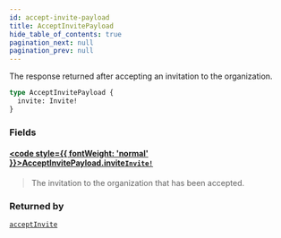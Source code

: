 ```yaml
---
id: accept-invite-payload
title: AcceptInvitePayload
hide_table_of_contents: true
pagination_next: null
pagination_prev: null
---
```








The response returned after accepting an invitation to the organization.

```graphql
type AcceptInvitePayload {
  invite: Invite!
}
```


### Fields

#### [<code style={{ fontWeight: 'normal' }}>AcceptInvitePayload.<b>invite</b></code>](#)<Bullet />[`Invite!`](/api/objects/invite) <Badge class="secondary" text="non-null"/> <Badge class="secondary" text="object"/>
> The invitation to the organization that has been accepted.
> 



### Returned by

[`acceptInvite`](/api/mutations/accept-invite)  <Badge class="secondary" text="mutation"/>



